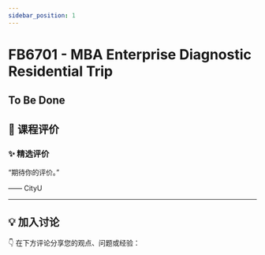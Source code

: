 ```yaml
---
sidebar_position: 1
---
```



# FB6701 - MBA Enterprise Diagnostic Residential Trip

## To Be Done

## **💬 课程评价**

### ✨ **精选评价**
<div className={commentStyles.commentBox}>
    <p className={commentStyles.commentText}>
        “期待你的评价。”
    </p>
    <p className={commentStyles.commentAuthor}>—— CityU</p>
</div>

---

## **💡 加入讨论**

👇 在下方评论分享您的观点、问题或经验：
<Utterances />
